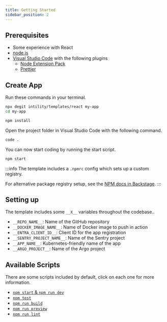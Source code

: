 ```yaml
---
title: Getting Started
sidebar_position: 2
---
```


## Prerequisites

- Some experience with React
- [node.js](https://nodejs.org/)
- [Visual Studio Code](https://code.visualstudio.com/) with the following plugins
  - [Node Extension Pack](https://marketplace.visualstudio.com/items?itemName=swellaby.node-pack)
  - [Prettier](https://marketplace.visualstudio.com/items?itemName=esbenp.prettier-vscode)

## Create App

Run these commands in your terminal.

```bash
npx degit intility/templates/react my-app
cd my-app

npm install
```

Open the project folder in Visual Studio Code with the following command.

```bash
code .
```

You can now start coding by running the start script.

```bash
npm start
```

:::info
The template includes a `.npmrc` config which sets up a custom registry.

For alternative package registry setup, see the [NPM docs in Backstage](https://backstage.apps.aa.intility.com/docs/default/component/package-registry/npm/).
:::

## Setting up

The template includes some `__X__` variables throughout the codebase..

- `__REPO_NAME__`: Name of the GitHub repository
- `__DOCKER_IMAGE_NAME__`: Name of Docker image to push in action
- `__ENTRA_CLIENT_ID__`: Client ID for the app registration
- `__SENTRY_PROJECT_NAME__`: Name of the Sentry project
- `__APP_NAME__`: Kubernetes-friendly name of the app
- `__ARGO_PROJECT__`: Name of the Argo project

## Available Scripts

There are some scripts included by default, click on each one for more information.

- [`npm start` & `npm run dev`](https://vitejs.dev/guide/cli.html#dev-server)
- [`npm test`](https://vitest.dev/guide/cli.html#vitest)
- [`npm run build`](https://vitejs.dev/guide/cli.html#build)
- [`npm run preview`](https://vitejs.dev/guide/cli.html#vite-preview)
- [`npm run lint`](https://biomejs.dev/reference/cli/#biome-check)
